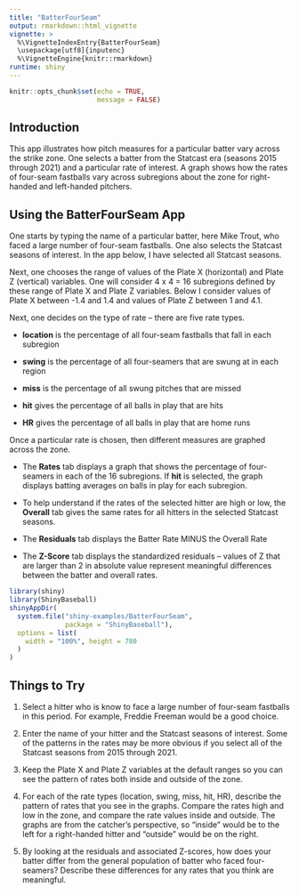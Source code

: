 ```yaml
---
title: "BatterFourSeam"
output: rmarkdown::html_vignette
vignette: >
  %\VignetteIndexEntry{BatterFourSeam}
  \usepackage[utf8]{inputenc}
  %\VignetteEngine{knitr::rmarkdown}
runtime: shiny
---
```



```r
knitr::opts_chunk$set(echo = TRUE,
                      message = FALSE)
```


## Introduction

This app illustrates how pitch measures for a particular batter vary across the strike zone.  One selects a batter from the Statcast era (seasons 2015 through 2021) and a particular rate of interest. A graph shows how the rates of four-seam fastballs vary across subregions about the zone for right-handed and left-handed pitchers.

## Using the BatterFourSeam App

One starts by typing the name of a particular batter, here Mike Trout, who faced a large number of four-seam fastballs.  One also selects the Statcast seasons of interest.  In the app below, I have selected all Statcast seasons.

Next, one chooses the range of values of the Plate X (horizontal) and Plate Z (vertical) variables.  One will consider 4 x 4 = 16 subregions defined by these range of Plate X and Plate Z variables.  Below I consider values of Plate X between -1.4 and 1.4 and values of Plate Z between 1 and 4.1.

Next, one decides on the type of rate -- there are five rate types.

- **location** is the percentage of all four-seam fastballs that fall in each subregion

- **swing** is the percentage of all four-seamers that are swung at in each region

- **miss** is the percentage of all swung pitches that are missed

- **hit** gives the percentage of all balls in play that are hits

- **HR** gives the percentage of all balls in play that are home runs

Once a particular rate is chosen, then different measures are graphed across the zone.

- The **Rates** tab displays a graph that shows the percentage of four-seamers in each of the 16 subregions.  If **hit** is selected, the graph displays batting averages on balls in play for each subregion.

- To help understand if the rates of the selected hitter are high or low, the **Overall** tab gives the same rates for all hitters in the selected Statcast seasons.

- The **Residuals** tab displays the Batter Rate MINUS the Overall Rate

- The **Z-Score** tab displays the standardized residuals -- values of Z that are larger than 2 in absolute value represent meaningful differences between the batter and overall rates.


```r
library(shiny)
library(ShinyBaseball)
shinyAppDir(
  system.file("shiny-examples/BatterFourSeam", 
              package = "ShinyBaseball"),
  options = list(
    width = "100%", height = 780
  )
)
```


## Things to Try

1.  Select a hitter who is know to face a large number of four-seam fastballs in this period.  For example, Freddie Freeman would be a good choice.

2.  Enter the name of your hitter and the Statcast seasons of interest.  Some of the patterns in the rates may be more obvious if you select all of the Statcast seasons from 2015 through 2021.

3.  Keep the Plate X and Plate Z variables at the default ranges so you can see the pattern of rates both inside and outside of the zone.

4. For each of the rate types (location, swing, miss, hit, HR), describe the pattern of rates that you see in the graphs.  Compare the rates high and low in the zone, and compare the rate values inside and outside.  The graphs are from the catcher's perspective, so "inside" would be to the left for a right-handed hitter and "outside" would be on the right.

5.  By looking at the residuals and associated Z-scores, how does your batter differ from the general population of batter who faced four-seamers?  Describe these differences for any rates that you think are meaningful.

